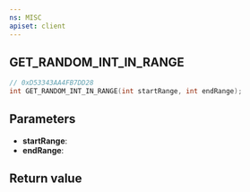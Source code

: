 ```yaml
---
ns: MISC
apiset: client
---
```

## GET_RANDOM_INT_IN_RANGE

```c
// 0xD53343AA4FB7DD28
int GET_RANDOM_INT_IN_RANGE(int startRange, int endRange);
```


## Parameters
* **startRange**:
* **endRange**:

## Return value